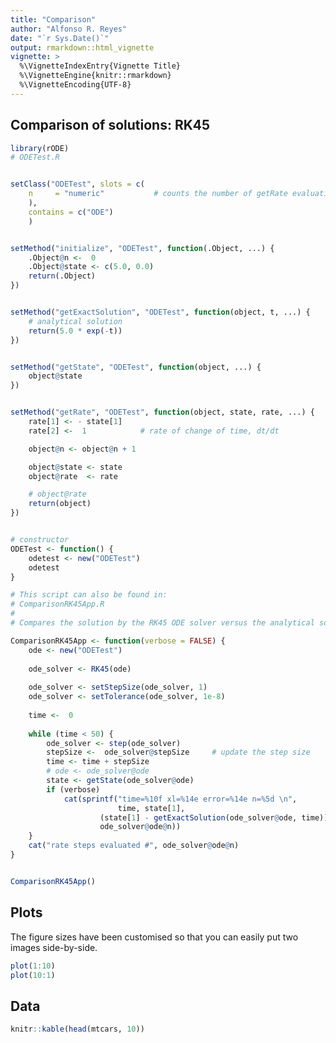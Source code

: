 ```yaml
---
title: "Comparison"
author: "Alfonso R. Reyes"
date: "`r Sys.Date()`"
output: rmarkdown::html_vignette
vignette: >
  %\VignetteIndexEntry{Vignette Title}
  %\VignetteEngine{knitr::rmarkdown}
  %\VignetteEncoding{UTF-8}
---
```



## Comparison of solutions: RK45

```r
library(rODE)
# ODETest.R


setClass("ODETest", slots = c(
    n     = "numeric"           # counts the number of getRate evaluations
    ),
    contains = c("ODE")
    )


setMethod("initialize", "ODETest", function(.Object, ...) {
    .Object@n <-  0
    .Object@state <- c(5.0, 0.0)
    return(.Object)
})


setMethod("getExactSolution", "ODETest", function(object, t, ...) {
    # analytical solution
    return(5.0 * exp(-t))
})


setMethod("getState", "ODETest", function(object, ...) {
    object@state
})


setMethod("getRate", "ODETest", function(object, state, rate, ...) {
    rate[1] <- - state[1]
    rate[2] <-  1            # rate of change of time, dt/dt

    object@n <- object@n + 1

    object@state <- state
    object@rate  <- rate

    # object@rate
    return(object)
})


# constructor
ODETest <- function() {
    odetest <- new("ODETest")
    odetest
}

# This script can also be found in:
# ComparisonRK45App.R
# 
# Compares the solution by the RK45 ODE solver versus the analytical solution

ComparisonRK45App <- function(verbose = FALSE) {
    ode <- new("ODETest")
    
    ode_solver <- RK45(ode)
    
    ode_solver <- setStepSize(ode_solver, 1)
    ode_solver <- setTolerance(ode_solver, 1e-8)
    
    time <-  0
    
    while (time < 50) {
        ode_solver <- step(ode_solver)
        stepSize <-  ode_solver@stepSize     # update the step size
        time <- time + stepSize
        # ode <- ode_solver@ode
        state <- getState(ode_solver@ode)
        if (verbose)
            cat(sprintf("time=%10f xl=%14e error=%14e n=%5d \n", 
                        time, state[1],
                    (state[1] - getExactSolution(ode_solver@ode, time)),
                    ode_solver@ode@n))
    }
    cat("rate steps evaluated #", ode_solver@ode@n)
}


ComparisonRK45App()
```



## Plots

The figure sizes have been customised so that you can easily put two images side-by-side. 

```r
plot(1:10)
plot(10:1)
```


## Data


```r
knitr::kable(head(mtcars, 10))
```

